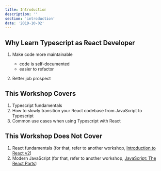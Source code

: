 ```yaml
---
title: Introduction
description: ''
section: 'introduction'
date: '2019-10-02'
---
```


## Why Learn Typescript as React Developer

1. Make code more maintainable

   - code is self-documented
   - easier to refactor

1. Better job prospect

## This Workshop Covers

1. Typescript fundamentals
1. How to slowly transition your React codebase from JavaScript to Typescript
1. Common use cases when using Typescript with React

## This Workshop Does Not Cover

1. React fundamentals (for that, refer to another workshop, [Introduction to React v2](/intro-to-react-js-v2))
1. Modern JavaScript (for that, refer to another workshop, [JavaScript: The React Parts](/js-the-react-parts))
